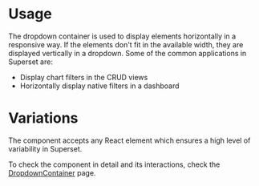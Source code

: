 
<Meta title="DropdownContainer/Overview" />

# Usage

The dropdown container is used to display elements horizontally in a responsive way. If the elements don't fit in
the available width, they are displayed vertically in a dropdown. Some of the common applications in Superset are:

- Display chart filters in the CRUD views
- Horizontally display native filters in a dashboard

# Variations

The component accepts any React element which ensures a high level of variability in Superset.

To check the component in detail and its interactions, check the [DropdownContainer](/story/dropdowncontainer--component) page.
